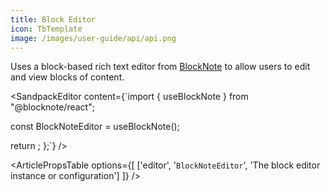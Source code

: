 ```yaml
---
title: Block Editor
icon: TbTemplate
image: /images/user-guide/api/api.png
---
```


Uses a block-based rich text editor from [BlockNote](https://www.blocknotejs.org/) to allow users to edit and view blocks of content. 

<ArticleTabs label1="Usage" label2="Props">
<ArticleTab>

<SandpackEditor content={`import { useBlockNote } from "@blocknote/react";

  const BlockNoteEditor = useBlockNote();

  return <BlockEditor editor={BlockNoteEditor} />;
};`} />

</ArticleTab>
<ArticleTab>

<ArticlePropsTable options={[
  ['editor', '`BlockNoteEditor`', 'The block editor instance or configuration']
]} />

</ArticleTab>
</ArticleTabs>
